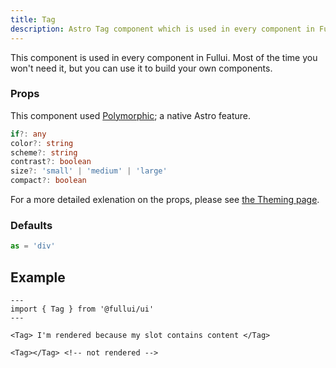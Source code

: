 ```yaml
---
title: Tag
description: Astro Tag component which is used in every component in Fullui.
---
```


This component is used in every component in Fullui. Most of the time you won't need it, but you can use it to build your own components.

### Props
This component used [Polymorphic](https://docs.astro.build/en/guides/typescript/#polymorphic-type); a native Astro feature.

```ts
if?: any
color?: string
scheme?: string
contrast?: boolean
size?: 'small' | 'medium' | 'large'
compact?: boolean
```
For a more detailed exlenation on the props, please see [the Theming page](/overview/theming).

### Defaults
```ts
as = 'div'
```

## Example
```astro live
---
import { Tag } from '@fullui/ui'
---

<Tag> I'm rendered because my slot contains content </Tag>

<Tag></Tag> <!-- not rendered -->
```